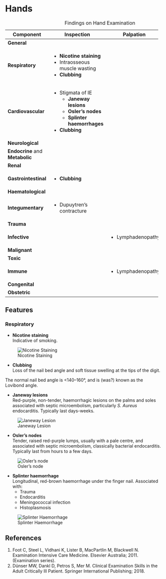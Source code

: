 # Hands

: Findings on Hand Examination

+---------------------------------+---------------------------------+-------------------+------------+
| Component                       | Inspection                      | Palpation         | Percussion |
+=================================+=================================+===================+============+
| **General**                     |                                 |                   |            |
+---------------------------------+---------------------------------+-------------------+------------+
| **Respiratory**                 | * **Nicotine staining**         |                   |            |
|                                 | * Intraosseous muscle wasting   |                   |            |
|                                 | * **Clubbing**                  |                   |            |
+---------------------------------+---------------------------------+-------------------+------------+
| **Cardiovascular**              | * Stigmata of IE                |                   |            |
|                                 |     * **Janeway lesions**       |                   |            |
|                                 |     * **Osler's nodes**         |                   |            |
|                                 |     * **Splinter haemorrhages** |                   |            |
|                                 | * **Clubbing**                  |                   |            |
+---------------------------------+---------------------------------+-------------------+------------+
| **Neurological**                |                                 |                   |            |
+---------------------------------+---------------------------------+-------------------+------------+
| **Endocrine** and **Metabolic** |                                 |                   |            |
+---------------------------------+---------------------------------+-------------------+------------+
| **Renal**                       |                                 |                   |            |
+---------------------------------+---------------------------------+-------------------+------------+
| **Gastrointestinal**            | * **Clubbing**                  |                   |            |
+---------------------------------+---------------------------------+-------------------+------------+
| **Haematological**              |                                 |                   |            |
+---------------------------------+---------------------------------+-------------------+------------+
| **Integumentary**               | * Dupuytren's contracture       |                   |            |
+---------------------------------+---------------------------------+-------------------+------------+
| **Trauma**                      |                                 |                   |            |
+---------------------------------+---------------------------------+-------------------+------------+
| **Infective**                   |                                 | * Lymphadenopathy |            |
+---------------------------------+---------------------------------+-------------------+------------+
| **Malignant**                   |                                 |                   |            |
+---------------------------------+---------------------------------+-------------------+------------+
| **Toxic**                       |                                 |                   |            |
+---------------------------------+---------------------------------+-------------------+------------+
| **Immune**                      |                                 | * Lymphadenopathy |            |
+---------------------------------+---------------------------------+-------------------+------------+
| **Congenital**                  |                                 |                   |            |
+---------------------------------+---------------------------------+-------------------+------------+
| **Obstetric**                   |                                 |                   |            |
+---------------------------------+---------------------------------+-------------------+------------+

## Features

### Respiratory

* **Nicotine staining**\
Indicative of smoking.

:::column-margin
![Nicotine Staining](/resources/nicotine.jpg)
:::

* **Clubbing**\
Loss of the nail bed angle and soft tissue swelling at the tips of the digit.

:::column-margin
The normal nail bed angle is <140–160°, and is (was?) known as the Lovibond angle.
:::

* **Janeway lesions**\
Red-purple, non-tender, haemorrhagic lesions on the palms and soles associated with septic microembolism, particularly *S. Aureus* endocarditis. Typically last days-weeks.

:::column-margin
![Janeway Lesion](/resources/janeway.jpg)
:::

* **Osler's nodes**\
Tender, raised red-purple lumps, usually with a pale centre, and associated with septic microembolism, classically bacterial endocarditis. Typically last from hours to a few days.

:::column-margin
![Osler's node](/resources/osler.jpg)
:::

* **Splinter haemorrhage**\
Longitudinal, red-brown haemorrhage under the finger nail. Associated with:
	* Trauma
	* Endocarditis
	* Meningococcal infection
	* Histoplasmosis

:::column-margin
![Splinter Haemorrhage](/resources/splinter.jpg)
:::


## References

1. Foot C, Steel L, Vidhani K, Lister B, MacPartlin M, Blackwell N. Examination Intensive Care Medicine. Elsevier Australia; 2011. (Examination series).
1. Dünser MW, Dankl D, Petros S, Mer M. Clinical Examination Skills in the Adult Critically Ill Patient. Springer International Publishing; 2018.

